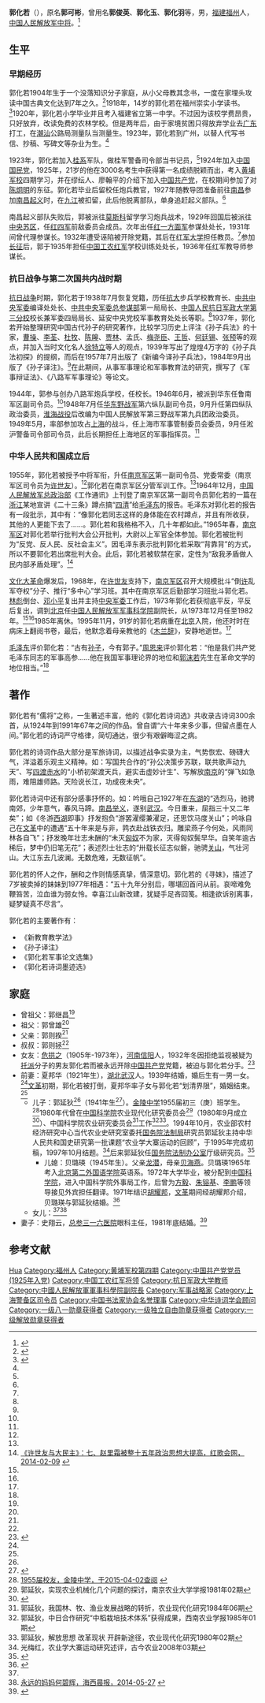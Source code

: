 {{noteTA
|1=zh-hans:蒋介石;zh-hk:蒋介石;zh-tw:蒋中正;
|2=zh-hans:斯大林;zh-hk:史太林;zh-tw:史達林;
|3=zh-cn:朝鲜战争; zh-sg:韩战; zh-tw:韓戰; zh-hk:韓戰}}
{{Infobox_officeholder
|name           = 郭化若
|image name     = Guo Huaruo.jpg
|image width    = 200
|now            = [[中国人民解放军中将|中国人民解放军中将]]
|period         = 
|different name = 原名郭可彬，曾用名郭俊英、郭化玉、郭化羽
|party          = {{CPC}}
|nationality    = 
|date of birth  = {{Birth date|1904|8|10}} 
|place of birth = {{QING}}[[福建省|福建省]][[闽侯县|闽侯县]]
|date of death  = {{Death date and age|1995|11|26|1904|8|10}} 
|place of death = {{PRC}}[[北京市|北京市]]
|spouse         = 
|relatives      = <!-- 親屬姓名 --> 
|children       = 
|profession     = 
|religion       = [[无神论|无]]
|signature      = <!-- 簽名图片（只填写文件名） --> 
|sig width      = <!-- 签名图片宽度（不須加“px”） --> 
|website        = <!-- 個人網站 --> 
|educate        = [[黄埔军校|黄埔军校]]第四期
|past           = <!-- 過往經歷 --> 
|work           = 
}}
'''郭化若'''（{{bd|1904年||1995年|11月26日}}），原名'''郭可彬'''，曾用名'''郭俊英'''、'''郭化玉'''、'''郭化羽'''等，男，[[福建省|福建]][[福州市|福州]]人，[[中国人民解放军中将|中国人民解放军中将]]。<ref>{{cite web|url=http://news.xinhuanet.com/politics/2011-04/12/c_121295791.htm|title=郭化若|accessdate=2011年4月12日|work=|publisher=新华网|language=zh-hans|deadurl=yes|archiveurl=https://web.archive.org/web/20150402171811/http://news.xinhuanet.com/politics/2011-04/12/c_121295791.htm|archivedate=2015年4月2日}}</ref>

== 生平 ==
=== 早期经历 ===
郭化若1904年生于一个没落知识分子家庭，从小父母教其念书，一度在家埋头攻读中国古典文化达到7年之久。<ref name="multiple1">{{cite web|url=http://www.chinanews.com/cul/2011/10-31/3426650.shtml|title=儒将郭化若苦读成才 默念《花木兰辞》去世|accessdate=2011年10月31日|work=|publisher=中国新闻网|language=zh-hans|archive-date=2011年11月1日|archive-url=https://web.archive.org/web/20111101004144/http://www.chinanews.com/cul/2011/10-31/3426650.shtml|dead-url=no}}</ref>1918年，14岁的郭化若在福州崇实小学读书。<ref name="multiple2">{{cite web|url=http://www.66163.com/Fujian_w/news/fzen/fzwb/20031214/GB/fzwb^8170^^wbb03001.htm|title=军事高参郭化若|accessdate=|work=|publisher=福州晚报|language=zh-hans|archive-url=https://web.archive.org/web/20160305023107/http://www.66163.com/Fujian_w/news/fzen/fzwb/20031214/GB/fzwb%5E8170%5E%5Ewbb03001.htm|archive-date=2016-03-05|dead-url=yes}}</ref>1920年，郭化若小学毕业并且考入福建省立第一中学。不过因为该校学费昂贵，只好放弃，改读免费的农林学校。但是两年后，由于家境贫困只得放弃学业去[[广东|广东]]打工，在[[潮汕|潮汕]]公路局测量队当测量生。1923年，郭化若到广州，以替人代写书信、抄稿、写碑文等杂业为生。<ref name="multiple2"/>

1923年，郭化若加入[[桂系|桂系]]军队，做桂军警备司令部当书记员，<ref name="multiple2"/>1924年加入[[中国国民党|中国国民党]]，1925年，21岁的他在3000名考生中获得第一名成绩脱颖而出，考入[[黄埔军校|黄埔军校]]四期学习，并在缪纭人、廖翰平的介绍下加入[[中国共产党|中国共产党]]，在校期间参加了对[[陈炯明|陈炯明]]的东征。郭化若毕业后留校任炮兵教官，1927年随教导团准备前往[[南昌|南昌]]参加[[南昌起义|南昌起义]]时，在[[九江|九江]]被扣留，此后他脱离部队，单身追赶起义部队。<ref name="multiple1"/>

南昌起义部队失败后，郭被派往[[莫斯科|莫斯科]]留学学习炮兵战术，1929年回国后被派往[[中央苏区|中央苏区]]，任[[红四军_(红一方面军)|红四军]]前敌委员会成员。次年出任[[红一方面军|红一方面军]]参谋处处长，1931年间曾代理参谋长。1932年遭受诬陷被开除党籍，其后在[[红军大学|红军大学]]担任教员。<ref name="multiple1"/>参加[[长征|长征]]后，郭于1935年担任[[中国工农红军|中国工农红军]]学校训练处处长，1936年任红军教导师参谋长。

=== 抗日战争与第二次国共内战时期 ===
[[抗日战争|抗日战争]]时期，郭化若于1938年7月恢复党籍，历任[[抗大|抗大]]步兵学校教育长、[[中共中央军委|中共中央军委]]编译处处长、[[中国人民解放军总参谋部|中共中央军委总参谋部]]第一局局长、[[北京外国语大学|中国人民抗日军政大学第三分校]]校长兼军委四局局长、延安中央党校军事教育处处长等职。<ref name="multiple1"/>1937年，郭化若开始整理研究中国古代孙子的研究著作，比较学习历史上评注《孙子兵法》的十家，[[曹操|曹操]]、[[李荃|李荃]]、[[杜牧|杜牧]]、[[陈皞|陈皞]]、[[贾林|贾林]]、孟氏、[[梅尧臣|梅尧臣]]、[[王哲|王哲]]、[[何廷锡|何廷锡]]、[[张预|张预]]等的观点，并加入当时文化名人[[徐特立|徐特立]]等人的观点，1939年写出了煌煌4万字的《孙子兵法初探》的提纲，而后在1957年7月出版了《新编今译孙子兵法》，1984年9月出版了《孙子译注》。<ref name="multiple1"/>在此期间，从事军事理论和军事教育法的研究，撰写了《军事辩证法》、《八路军军事理论》等论文。

1944年，郭参与创办八路军炮兵学校，任校长。1946年6月，被派到华东任鲁南军区副司令员。<ref name="multiple1"/>1948年7月任[[华东野战军|华东野战军]]第六纵队副司令员，9月升任第四纵队政治委员，[[淮海战役|淮海战役]]后改编为中国人民解放军第三野战军第九兵团政治委员。1949年5月，率部参加攻占[[上海|上海]]的战斗，任上海市军事管制委员会委员，9月任淞沪警备司令部司令员，此后长期担任上海地区的军事指挥员。<ref name="multiple1"/>

=== 中华人民共和国成立后 ===
1955年，郭化若被授予中将军衔，升任[[南京军区|南京军区]]第一副司令员、党委常委（南京军区司令员为[[许世友|许世友]]）。<ref name="multiple1"/>郭化若在南京军区分管军训工作。<ref name=xu/>1964年12月，[[中国人民解放军总政治部|中国人民解放军总政治部]]《工作通讯》上刊登了南京军区第一副司令员郭化若的一篇在[[浙江|浙江]]某地宣讲《二十三条》蹲点搞“[[四清|四清]]”给[[毛泽东|毛泽东]]的报告。毛泽东对郭化若的报告有一段批示，其中有：“像郭化若同志这样的身体能在农村蹲点，并且有所收获，其他的人更能下去了……。郭化若和我格格不入，几十年都如此。”1965年春，[[南京军区|南京军区]]对郭化若举行批判大会公开批判，大尉以上军官全体参加。郭化若被批判为“反党、反人民、反社会主义”。因毛泽东表示批判郭化若采取“背靠背”的方式，所以不要郭化若出席批判大会。此后，郭化若被软禁在家，定性为“敌我矛盾做人民内部矛盾处理”。<ref name=xu>[http://www.szhgh.com/Article/tougao/201401/43374.html 《许世友与大民主》：七、赵里霜被整十五年政治思想大提高，红歌会网，2014-02-09] {{webarchive|url=https://web.archive.org/web/20150402183210/http://www.szhgh.com/Article/tougao/201401/43374.html |date=2015-04-02 }}</ref>

[[文化大革命|文化大革命]]爆发后，1968年，在[[许世友|许世友]]支持下，[[南京军区|南京军区]]召开大规模批斗“倒[[许世友|许]]乱军夺权”分子、推行“多中心”学习班。其中在南京军区后勤部学习班批斗郭化若。[[林彪|林彪]]倒台、[[邓小平|邓小平]]复出并主持[[中央军委|中央军委]]工作后，1973年郭化若获彻底平反，平反后复出，调到[[北京|北京]]任[[中国人民解放军军事科学院|中国人民解放军军事科学院]]副院长，从1973年12月任至1982年。<ref name=xu/><ref name="multiple1"/>1985年离休。1995年11月，91岁的郭化若病重在[[北京|北京]]入院，他还时时在病床上翻阅书卷，最后，他默念着母亲教他的《[[木兰辞|木兰辞]]》，安静地逝世。<ref name="multiple1"/>

[[毛泽东|毛泽东]]评价郭化若：“古有[[孙子|孙子]]，今有郭子。”[[周恩来|周恩来]]评价郭化若：“他是我们共产党毛泽东同志的军事高参……他在我国军事理论界的地位和[[郭沫若|郭沫若]]先生在革命文学的地位相当。”<ref name="multiple1"/>

== 著作 ==
郭化若有“儒将”之称，一生著述丰富，他的《郭化若诗词选》共收录古诗词300余首，从1924年到1991年67年之间的作品。曾自谓“六十年来多少事，但留点墨在人间。”郭化若的诗词严守格律，简切通达，很少有艰僻晦涩之病。

郭化若的诗词作品大部分是军旅诗词，以描述战争实录为主，气势恢宏、磅礴大气，洋溢着乐观主义精神。如：写国共合作的“孙公决策步苏联，联共歌声动九天”、写[[四渡赤水|四渡赤水]]的“小桥初架渡天兵，避实击虚妙计生”、写解放[[南京|南京]]的“弹飞如急雨，难阻雄师路。天险说长江，功成夜未央”。

郭化若诗词中还有部分感事抒怀的。如：吟哦自己1927年在[[东湖|东湖]]的“选烈马，驰骋南郊，少年意气，春风马蹄。[[南昌起义|南昌举义]]，遂别[[武汉|武汉]]。今日重来，屈指三十又二年矣”；如《冬游[[西湖|西湖]]即事》抒发抱负“游罢濯缨兼濯足，还思饮马度关山”；吟咏自己在[[文革|文革]]中的遭遇“五十年来是与非，鹑衣赴战铁衣归。雕梁燕子今何处，风雨同林各自飞”；抒发晚年壮志未酬的“未灭[[匈奴|匈奴]]不为家，灭得匈奴鬓早华。自笑年逾古稀后，梦中仍旧笔无花”；表述烈士壮志的“卅载长征志似磐，驰骋[[关山|关山]]，气壮河山。大江东去几波澜。无数危难，无数征帆”。

郭化若的怀人之作，酬和之作则情感真挚，情深意切。郭化若的《寻妹》，描述了7岁被卖掉的妹妹到1977年相遇：“五十九年分别后，哪堪回首问从前。哀啼难免鞭笞苦，泣血谁为弱女怜。幸喜江山新改建，犹疑手足吝回笺。相逢欲诉别离事，疑梦疑真不尽言”。

郭化若的主要著作有：
*《新教育教学法》
*《孙子译注》
*《郭化若军事论文选集》
*《郭化若诗词墨迹选》

== 家庭 ==
*曾祖父：郭继昌<ref name="multiple2"/>
*祖父：郭曾雄<ref name="multiple2"/>
*父亲：郭则揆<ref name="multiple2"/>
*叔叔：郭则拯<ref name="multiple2"/>
*女友：[[危拱之|危拱之]]（1905年-1973年），[[河南|河南]][[信阳|信阳]]人，1932年冬因拒绝监视被疑为[[托派|托派]]分子的男友郭化若而被永远开除[[中国共产党|中国共产党]]党籍，被迫与郭化若分手。<ref>{{Cite web |url=http://www.hzlsw.net/E_ReadNews.asp?NewsId=1828 |title=悔教夫婿觅封侯——新中国开国元帅背后的女人（下），湖州历史教学网，2012-02-21 |accessdate=2015-04-01 |archive-date=2015-04-02 |archive-url=https://web.archive.org/web/20150402114707/http://www.hzlsw.net/E_ReadNews.asp?NewsId=1828 |dead-url=yes }}</ref>
*前妻：夏邦华（1921年生），[[湖北|湖北]][[武汉|武汉]]人。1939年结婚，婚后生有一男一女。<ref name="multiple2"/>[[文革|文革]]初期，郭化若被打倒，夏邦华率子女与郭化若“划清界限”，婚姻结束。<ref name=shi/>
**儿子：郭延狄<ref name="multiple2"/>（1941年生<ref>{{Cite web |url=http://bnu.cuepa.cn/show_more.php?tkey=&bkey=&doc_id=500986 |title=夏邦华：心怀感恩 笃定信念，北京师范大学校报电子版第281期，2011年10月30日 |accessdate=2015年4月1日 |archive-date=2015年4月3日 |archive-url=https://web.archive.org/web/20150403042921/http://bnu.cuepa.cn/show_more.php?tkey=&bkey=&doc_id=500986 |dead-url=no }}</ref>）。[[南京市金陵中学|金陵中学]]1955届初三（庚）班学生。<ref>[http://www.jlhs.net/_siteId/65/pageId/10/columnId/364/articleId/2515/DisplayInfo.aspy 1955届校友，金陵中学，于2015-04-02查阅] {{webarchive|url=https://web.archive.org/web/20150402093801/http://www.jlhs.net/_siteId/65/pageId/10/columnId/364/articleId/2515/DisplayInfo.aspy |date=2015-04-02 }}</ref>1980年代曾在[[中国科学院|中国科学院]]农业现代化研究委员会<ref>郭延狄，实现农业机械化几个问题的探讨，南京农业大学学报1981年02期</ref>（1980年9月成立<ref>{{Cite web |url=http://www.cas.cn/zt/jzt/fkzt/zyzgxddlxdydzshbwxs/hbwxsdsj/200311/t20031124_2671605.shtml |title=黄秉维生平年表(1913年—2000年)，中国科学院，2003-11-24 |accessdate=2015-04-01 |archive-date=2015-04-02 |archive-url=https://web.archive.org/web/20150402181618/http://www.cas.cn/zt/jzt/fkzt/zyzgxddlxdydzshbwxs/hbwxsdsj/200311/t20031124_2671605.shtml |dead-url=no }}</ref>）、中国科学院农业研究委员会<ref>郭延狄，我国林、牧、渔业发展战略的转折，农业现代化研究1984年06期</ref>工作<ref>郭延狄，中日合作研究“中稻栽培技术体系”获得成果，西南农业学报1985年01期</ref><ref>郭延狄，解放思想 改革现状 开辟新途径，农业现代化研究1980年02期</ref>。1994年10月，农业部农村经济研究中心当代农业史研究室委托[[国务院法制局|国务院法制局]]研究员郭延狄主持中华人民共和国史研究第一批课题“农业学大寨运动的回顾”，于1995年完成初稿，1997年10月结题。<ref>光梅红，农业学大寨运动研究述评，古今农业2008年03期</ref>后来郭延狄任[[国务院法制办公室|国务院法制办公室]]厅级研究员。<ref>{{Cite web |url=http://www.csote.org/n12174177/n12284232/14682657.html |title=中国国土经济学会第四届理事会理事名单，中国国土经济学会，于2015-04-02查阅 |access-date=2015-04-01 |archive-url=https://web.archive.org/web/20150402114344/http://www.csote.org/n12174177/n12284232/14682657.html |archive-date=2015-04-02 |dead-url=yes }}</ref>
***儿媳：贝璐瑛（1945年生）。父亲[[龙潜_(四川云阳)|龙潜]]，母亲[[贝海燕|贝海燕]]。贝璐瑛1965年考入[[北京第二外国语学院|北京第二外国语学院]]英语系。1972年大学毕业，被分配到[[中国科学院|中国科学院]]，进入中国科学院外事局工作，后曾为[[方毅|方毅]]、[[朱镕基|朱镕基]]、[[李鹏|李鹏]]等领导接见外宾担任翻译。1971年结识[[胡耀邦|胡耀邦]]，[[文革|文革]]期间经胡耀邦介绍，贝璐瑛与郭延狄结婚。<ref>{{Cite web |url=http://news.163.com/09/0701/09/5D4KEPBA00013FSF.html |title=贝璐瑛：我所接触的胡耀邦，网易，2009-07-01 |accessdate=2015-04-01 |archive-date=2015-04-02 |archive-url=https://web.archive.org/web/20150402135431/http://news.163.com/09/0701/09/5D4KEPBA00013FSF.html |dead-url=no }}</ref>
**女儿：<ref name="multiple2"/><ref>[http://www.sunnews.cn/dzb/glycb/html/2014-05/27/content_548788.htm 永远的妈妈何碧辉，海西晨报，2014-05-27] {{webarchive|url=https://web.archive.org/web/20150402113510/http://www.sunnews.cn/dzb/glycb/html/2014-05/27/content_548788.htm |date=2015-04-02 }}</ref>
*妻子：史翔云，[[中国人民解放军第三一六医院|总参三一六医院]]眼科主任，1981年底结婚。<ref name=shi>{{Cite web |url=http://www.66163.com/Fujian_w/news/fzwb/990213/4-1.htm |title=儒将往事——访郭化若夫人史翔云，福州晚报，1999-02-13 |access-date=2015-04-01 |archive-url=https://web.archive.org/web/20150402112444/http://www.66163.com/Fujian_w/news/fzwb/990213/4-1.htm |archive-date=2015-04-02 |dead-url=yes }}</ref>

== 参考文献 ==
{{reflist}}

{{中國人民解放軍開國中將}}
{{Navboxes
| title  = 郭化若在[[中华诗词学会|中华诗词学会]]的职务
| list1  =
{{中华诗词学会第一届理事会}}
}}
{{Navboxes 
| title  = 郭化若在[[中国书法家协会|中国书法家协会]]的职务
| list1  =
{{中国书法家协会第一届理事会}}
{{中国书法家协会第二届理事会}}
}}

{{Authority control}}
{{DEFAULTSORT:Guo郭}}
[[Category:郭姓|Hua]]
[[Category:福州人|Category:福州人]]
[[Category:黄埔军校第四期|Category:黄埔军校第四期]]
[[Category:中国共产党党员_(1925年入党)|Category:中国共产党党员 (1925年入党)]]
[[Category:中国工农红军将领|Category:中国工农红军将领]]
[[Category:抗日军政大学教师|Category:抗日军政大学教师]]
[[Category:中國人民解放軍軍事科學院副院長|Category:中國人民解放軍軍事科學院副院長]]
[[Category:军事战略家|Category:军事战略家]]
[[Category:上海警备区司令员|Category:上海警备区司令员]]
[[Category:中国书法家协会名誉理事|Category:中国书法家协会名誉理事]]
[[Category:中华诗词学会顾问|Category:中华诗词学会顾问]]
[[Category:一级八一勋章获得者|Category:一级八一勋章获得者]]
[[Category:一级独立自由勋章获得者|Category:一级独立自由勋章获得者]]
[[Category:一级解放勋章获得者|Category:一级解放勋章获得者]]
